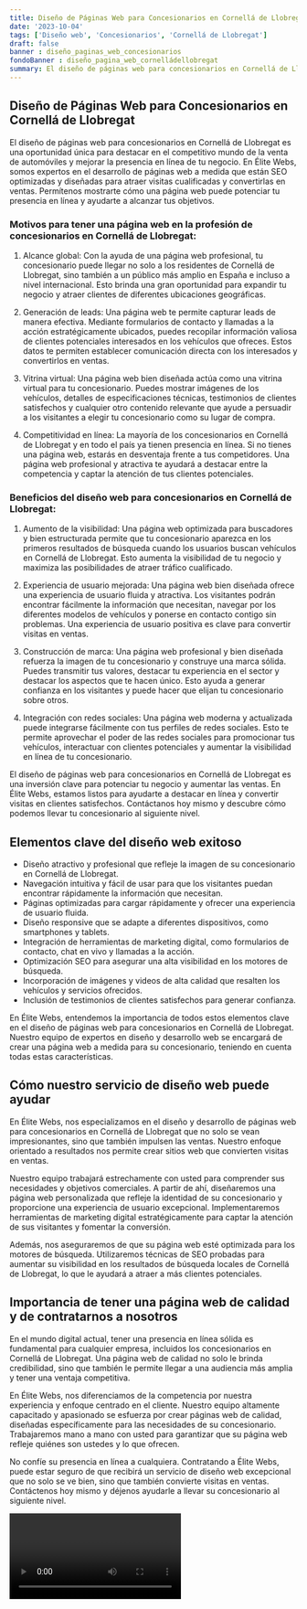 ```yaml
---
title: Diseño de Páginas Web para Concesionarios en Cornellá de Llobregat
date: '2023-10-04'
tags: ['Diseño web', 'Concesionarios', 'Cornellá de Llobregat']
draft: false
banner : diseño_paginas_web_concesionarios
fondoBanner : diseño_pagina_web_cornelládellobregat
summary: El diseño de páginas web para concesionarios en Cornellá de Llobregat es una oportunidad única para destacar en el competitivo mundo de la venta de automóviles y mejorar la presencia en línea de tu negocio. En Élite Webs, somos expertos en el desarrollo de páginas web a medida que están SEO optimizadas y diseñadas para atraer visitas cualificadas y convertirlas en ventas. Permítenos mostrarte cómo una página web puede potenciar tu presencia en línea y ayudarte a alcanzar tus objetivos.
---
```


## Diseño de Páginas Web para Concesionarios en Cornellá de Llobregat

El diseño de páginas web para concesionarios en Cornellá de Llobregat es una oportunidad única para destacar en el competitivo mundo de la venta de automóviles y mejorar la presencia en línea de tu negocio. En Élite Webs, somos expertos en el desarrollo de páginas web a medida que están SEO optimizadas y diseñadas para atraer visitas cualificadas y convertirlas en ventas. Permítenos mostrarte cómo una página web puede potenciar tu presencia en línea y ayudarte a alcanzar tus objetivos.

### Motivos para tener una página web en la profesión de concesionarios en Cornellá de Llobregat:

1. Alcance global: Con la ayuda de una página web profesional, tu concesionario puede llegar no solo a los residentes de Cornellá de Llobregat, sino también a un público más amplio en España e incluso a nivel internacional. Esto brinda una gran oportunidad para expandir tu negocio y atraer clientes de diferentes ubicaciones geográficas.

2. Generación de leads: Una página web te permite capturar leads de manera efectiva. Mediante formularios de contacto y llamadas a la acción estratégicamente ubicados, puedes recopilar información valiosa de clientes potenciales interesados en los vehículos que ofreces. Estos datos te permiten establecer comunicación directa con los interesados y convertirlos en ventas.

3. Vitrina virtual: Una página web bien diseñada actúa como una vitrina virtual para tu concesionario. Puedes mostrar imágenes de los vehículos, detalles de especificaciones técnicas, testimonios de clientes satisfechos y cualquier otro contenido relevante que ayude a persuadir a los visitantes a elegir tu concesionario como su lugar de compra.

4. Competitividad en línea: La mayoría de los concesionarios en Cornellá de Llobregat y en todo el país ya tienen presencia en línea. Si no tienes una página web, estarás en desventaja frente a tus competidores. Una página web profesional y atractiva te ayudará a destacar entre la competencia y captar la atención de tus clientes potenciales.

### Beneficios del diseño web para concesionarios en Cornellá de Llobregat:

1. Aumento de la visibilidad: Una página web optimizada para buscadores y bien estructurada permite que tu concesionario aparezca en los primeros resultados de búsqueda cuando los usuarios buscan vehículos en Cornellá de Llobregat. Esto aumenta la visibilidad de tu negocio y maximiza las posibilidades de atraer tráfico cualificado.

2. Experiencia de usuario mejorada: Una página web bien diseñada ofrece una experiencia de usuario fluida y atractiva. Los visitantes podrán encontrar fácilmente la información que necesitan, navegar por los diferentes modelos de vehículos y ponerse en contacto contigo sin problemas. Una experiencia de usuario positiva es clave para convertir visitas en ventas.

3. Construcción de marca: Una página web profesional y bien diseñada refuerza la imagen de tu concesionario y construye una marca sólida. Puedes transmitir tus valores, destacar tu experiencia en el sector y destacar los aspectos que te hacen único. Esto ayuda a generar confianza en los visitantes y puede hacer que elijan tu concesionario sobre otros.

4. Integración con redes sociales: Una página web moderna y actualizada puede integrarse fácilmente con tus perfiles de redes sociales. Esto te permite aprovechar el poder de las redes sociales para promocionar tus vehículos, interactuar con clientes potenciales y aumentar la visibilidad en línea de tu concesionario.

El diseño de páginas web para concesionarios en Cornellá de Llobregat es una inversión clave para potenciar tu negocio y aumentar las ventas. En Élite Webs, estamos listos para ayudarte a destacar en línea y convertir visitas en clientes satisfechos. Contáctanos hoy mismo y descubre cómo podemos llevar tu concesionario al siguiente nivel.

<GifSeo />

<Cta />

## Elementos clave del diseño web exitoso

- Diseño atractivo y profesional que refleje la imagen de su concesionario en Cornellá de Llobregat.
- Navegación intuitiva y fácil de usar para que los visitantes puedan encontrar rápidamente la información que necesitan.
- Páginas optimizadas para cargar rápidamente y ofrecer una experiencia de usuario fluida.
- Diseño responsive que se adapte a diferentes dispositivos, como smartphones y tablets.
- Integración de herramientas de marketing digital, como formularios de contacto, chat en vivo y llamadas a la acción.
- Optimización SEO para asegurar una alta visibilidad en los motores de búsqueda.
- Incorporación de imágenes y videos de alta calidad que resalten los vehículos y servicios ofrecidos.
- Inclusión de testimonios de clientes satisfechos para generar confianza.

En Élite Webs, entendemos la importancia de todos estos elementos clave en el diseño de páginas web para concesionarios en Cornellá de Llobregat. Nuestro equipo de expertos en diseño y desarrollo web se encargará de crear una página web a medida para su concesionario, teniendo en cuenta todas estas características. 

## Cómo nuestro servicio de diseño web puede ayudar

En Élite Webs, nos especializamos en el diseño y desarrollo de páginas web para concesionarios en Cornellá de Llobregat que no solo se vean impresionantes, sino que también impulsen las ventas. Nuestro enfoque orientado a resultados nos permite crear sitios web que convierten visitas en ventas.

Nuestro equipo trabajará estrechamente con usted para comprender sus necesidades y objetivos comerciales. A partir de ahí, diseñaremos una página web personalizada que refleje la identidad de su concesionario y proporcione una experiencia de usuario excepcional. Implementaremos herramientas de marketing digital estratégicamente para captar la atención de sus visitantes y fomentar la conversión.

Además, nos aseguraremos de que su página web esté optimizada para los motores de búsqueda. Utilizaremos técnicas de SEO probadas para aumentar su visibilidad en los resultados de búsqueda locales de Cornellá de Llobregat, lo que le ayudará a atraer a más clientes potenciales.

## Importancia de tener una página web de calidad y de contratarnos a nosotros

En el mundo digital actual, tener una presencia en línea sólida es fundamental para cualquier empresa, incluidos los concesionarios en Cornellá de Llobregat. Una página web de calidad no solo le brinda credibilidad, sino que también le permite llegar a una audiencia más amplia y tener una ventaja competitiva.

En Élite Webs, nos diferenciamos de la competencia por nuestra experiencia y enfoque centrado en el cliente. Nuestro equipo altamente capacitado y apasionado se esfuerza por crear páginas web de calidad, diseñadas específicamente para las necesidades de su concesionario. Trabajaremos mano a mano con usted para garantizar que su página web refleje quiénes son ustedes y lo que ofrecen.

No confíe su presencia en línea a cualquiera. Contratando a Élite Webs, puede estar seguro de que recibirá un servicio de diseño web excepcional que no solo se ve bien, sino que también convierte visitas en ventas. Contáctenos hoy mismo y déjenos ayudarle a llevar su concesionario al siguiente nivel.

<Video />

<CtaBot job='Concesionarios' city='Cornellá de Llobregat'/>

<Gmaps query='Cornellá de Llobregat+españa+maps' />